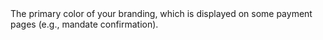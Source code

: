   
<ParamField body="PrimaryThemeColour" type="string" >  
<HexColorCode />     
The primary color of your branding, which is displayed on some payment pages (e.g., mandate confirmation).  
</ParamField>